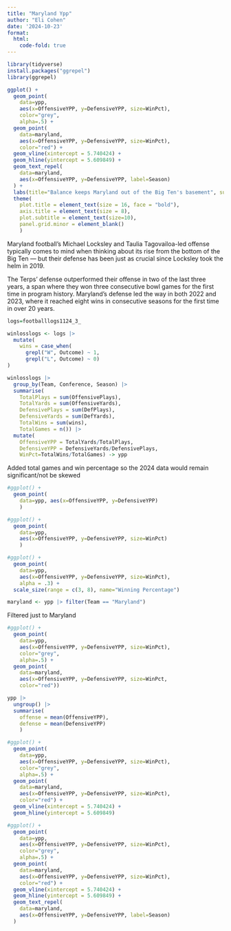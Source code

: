 ```yaml
---
title: "Maryland Ypp"
author: "Eli Cohen"
date: '2024-10-23'
format: 
  html:
    code-fold: true
---
```

```r
library(tidyverse)
install.packages("ggrepel")
library(ggrepel)
```
```r
ggplot() + 
  geom_point(
    data=ypp, 
    aes(x=OffensiveYPP, y=DefensiveYPP, size=WinPct), 
    color="grey", 
    alpha=.5) + 
  geom_point(
    data=maryland, 
    aes(x=OffensiveYPP, y=DefensiveYPP, size=WinPct), 
    color="red") + 
  geom_vline(xintercept = 5.740424) + 
  geom_hline(yintercept = 5.609849) +
  geom_text_repel(
    data=maryland, 
    aes(x=OffensiveYPP, y=DefensiveYPP, label=Season)
  ) +
  labs(title="Balance keeps Maryland out of the Big Ten's basement", subtitle="The Terps offense has grabbed headlines, but the defense holds their own.")  + theme_minimal() + 
  theme(
    plot.title = element_text(size = 16, face = "bold"),
    axis.title = element_text(size = 8), 
    plot.subtitle = element_text(size=10), 
    panel.grid.minor = element_blank()
    )
```
Maryland football's Michael Locksley and Taulia Tagovailoa-led offense typically comes to mind when thinking about its rise from the bottom of the Big Ten — but their defense has been just as crucial since Locksley took the helm in 2019. 

The Terps' defense outperformed their offense in two of the last three years, a span where they won three consecutive bowl games for the first time in program history. Maryland's defense led the way in both 2022 and 2023, where it reached eight wins in consecutive seasons for the first time in over 20 years.



```r
logs=footballlogs1124_3_
```

```r
winlosslogs <- logs |> 
  mutate(
    wins = case_when(
      grepl("W", Outcome) ~ 1, 
      grepl("L", Outcome) ~ 0)
)
```

```r
winlosslogs |> 
  group_by(Team, Conference, Season) |> 
  summarise(
    TotalPlays = sum(OffensivePlays), 
    TotalYards = sum(OffensiveYards), 
    DefensivePlays = sum(DefPlays), 
    DefensiveYards = sum(DefYards), 
    TotalWins = sum(wins),
    TotalGames = n()) |>
  mutate(
    OffensiveYPP = TotalYards/TotalPlays, 
    DefensiveYPP = DefensiveYards/DefensivePlays,
    WinPct=TotalWins/TotalGames) -> ypp
```

Added total games and win percentage so the 2024 data would remain significant/not be skewed
```r
#ggplot() + 
  geom_point(
    data=ypp, aes(x=OffensiveYPP, y=DefensiveYPP)
    )
```

```r
#ggplot() + 
  geom_point(
    data=ypp, 
    aes(x=OffensiveYPP, y=DefensiveYPP, size=WinPct)
    )
```
```r
#ggplot() + 
  geom_point(
    data=ypp, 
    aes(x=OffensiveYPP, y=DefensiveYPP, size=WinPct),
    alpha = .3) + 
  scale_size(range = c(3, 8), name="Winning Percentage")
```
```r
maryland <- ypp |> filter(Team == "Maryland")
```
Filtered just to Maryland
```r
#ggplot() + 
  geom_point(
    data=ypp, 
    aes(x=OffensiveYPP, y=DefensiveYPP, size=WinPct), 
    color="grey", 
    alpha=.5) + 
  geom_point(
    data=maryland, 
    aes(x=OffensiveYPP, y=DefensiveYPP, size=WinPct, 
    color="red"))
```

```r
ypp |> 
  ungroup() |> 
  summarise(
    offense = mean(OffensiveYPP), 
    defense = mean(DefensiveYPP)
    )
```

```r
#ggplot() + 
  geom_point(
    data=ypp, 
    aes(x=OffensiveYPP, y=DefensiveYPP, size=WinPct), 
    color="grey", 
    alpha=.5) + 
  geom_point(
    data=maryland, 
    aes(x=OffensiveYPP, y=DefensiveYPP, size=WinPct), 
    color="red") + 
  geom_vline(xintercept = 5.740424) + 
  geom_hline(yintercept = 5.609849)
```
```r
#ggplot() + 
  geom_point(
    data=ypp, 
    aes(x=OffensiveYPP, y=DefensiveYPP, size=WinPct), 
    color="grey", 
    alpha=.5) + 
  geom_point(
    data=maryland, 
    aes(x=OffensiveYPP, y=DefensiveYPP, size=WinPct), 
    color="red") + 
  geom_vline(xintercept = 5.740424) + 
  geom_hline(yintercept = 5.609849) +
  geom_text_repel(
    data=maryland, 
    aes(x=OffensiveYPP, y=DefensiveYPP, label=Season)
  )
```

